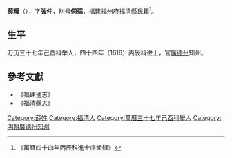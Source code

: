 '''薛耀'''（{{bd|？||？}}），字'''弢仲'''，别号'''侗孺'''，[[福建|福建]][[福州府|福州府]][[福清縣|福清縣]]民籍<ref>《萬曆四十四年丙辰科進士序齒録》</ref>。

== 生平 ==
万历三十七年己酉科举人，四十四年（1616）丙辰科进士，官[[廣德州|廣德州]]知州。

==參考文獻==
{{reflist}}
*《福建通志》
*《福清縣志》

{{start box}}
{{s-off}}
{{s-before|[[張嗣誠|張嗣誠]]}}
{{s-title|明朝廣德州知州|1616年－1619年}}
{{s-after|[[史躬盛|史躬盛]]}}
{{end box}}

{{萬曆四十四年丙辰科殿試金榜}}

{{Authority control}}

{{DEFAULTSORT:Xue薛}}
[[Category:薛姓|Category:薛姓]]
[[Category:福清人|Category:福清人]]
[[Category:萬曆三十七年己酉科舉人|Category:萬曆三十七年己酉科舉人]]
[[Category:明朝廣德州知州|Category:明朝廣德州知州]]